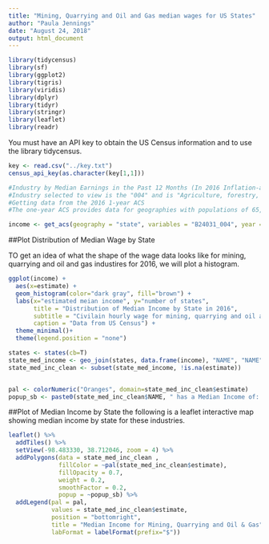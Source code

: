 ---
title: "Mining, Quarrying and Oil and Gas median wages for US States"
author: "Paula Jennings"
date: "August 24, 2018"
output: html_document
---

```{r load libraries,echo=F, warning=FALSE, message=F}
library(tidycensus)
library(sf)
library(ggplot2)
library(tigris)
library(viridis)
library(dplyr)
library(tidyr)
library(stringr)
library(leaflet)
library(readr)
```
You  must have an API key to obtain the US Census information and to use the library tidycensus.
```{r get census median earnings data, echo=F, warning=FALSE, message=F}
key <- read.csv("../key.txt")
census_api_key(as.character(key[1,1]))

#Industry by Median Earnings in the Past 12 Months (In 2016 Inflation-adjusted Dollars) for the Civilian Employed Population 16 Years and Over
#Industry selected to view is the "004" and is "Agriculture, forestry, fishing and hunting, and mining: Mining, quarrying, and oil and gas extraction"
#Getting data from the 2016 1-year ACS
#The one-year ACS provides data for geographies with populations of 65,000 and greater.

income <- get_acs(geography = "state", variables = "B24031_004", year = 2016, survey = "acs1", geometry = T, shift_geo = TRUE)

```

##Plot Distribution of Median Wage by State

TO get an idea of what the shape of the wage data looks like for mining, quarrying and oil and gas industires for 2016, we will plot a histogram.

```{r plot wage histogram, echo=FALSE, warning=F, message=FALSE}
ggplot(income) + 
  aes(x=estimate) +
  geom_histogram(color="dark gray", fill="brown") +
  labs(x="estimated meian income", y="number of states", 
       title = "Distribution of Median Income by State in 2016",
       subtitle = "Civilain hourly wage for mining, quarrying and oil and gas industries",
       caption = "Data from US Census") +
  theme_minimal()+
  theme(legend.position = "none")
```

```{r mapping, echo=F, warning=F, message=F,include=FALSE}
states <- states(cb=T)
state_med_income <- geo_join(states, data.frame(income), "NAME", "NAME") 
state_med_inc_clean <- subset(state_med_income, !is.na(estimate))


pal <- colorNumeric("Oranges", domain=state_med_inc_clean$estimate)
popup_sb <- paste0(state_med_inc_clean$NAME, " has a Median Income of: $",state_med_inc_clean$estimate)
```
##Plot of Median Income by State
the following is a leaflet interactive map showing median income by state for these industries.
```{r leaflet map, echo=F, warning=F, message=F}
leaflet() %>%
  addTiles() %>%
  setView(-98.483330, 38.712046, zoom = 4) %>% 
  addPolygons(data = state_med_inc_clean , 
              fillColor = ~pal(state_med_inc_clean$estimate), 
              fillOpacity = 0.7, 
              weight = 0.2, 
              smoothFactor = 0.2, 
              popup = ~popup_sb) %>%
  addLegend(pal = pal, 
            values = state_med_inc_clean$estimate, 
            position = "bottomright", 
            title = "Median Income for Mining, Quarrying and Oil & Gas",
            labFormat = labelFormat(prefix="$"))
```
